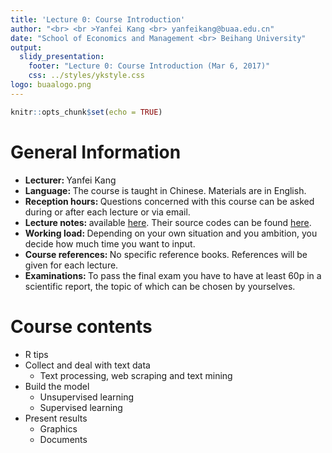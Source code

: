 ```yaml
---
title: 'Lecture 0: Course Introduction'
author: "<br> <br >Yanfei Kang <br> yanfeikang@buaa.edu.cn"
date: "School of Economics and Management <br> Beihang University"
output:
  slidy_presentation:
    footer: "Lecture 0: Course Introduction (Mar 6, 2017)"
    css: ../styles/ykstyle.css
logo: buaalogo.png
---
```


```r
knitr::opts_chunk$set(echo = TRUE)
```

# General Information

- **Lecturer: ** Yanfei Kang 
- **Language: **The course is taught in Chinese. Materials are in
English.
- **Reception hours: **Questions concerned with this course can be asked during or after each lecture or via email.
- **Lecture notes: ** available [here](). Their source codes can be found [here](https://github.com/ykang/Data-Processing-and-Statistical-Analysis).
- **Working load: **Depending on your own situation and you ambition, you decide how much time you want to input. 
- **Course references: ** No specific reference books. References will be given for each lecture.
- **Examinations: **To pass the final exam you have to have at least 60p in a scientific report, the topic of which can be chosen by yourselves.




# Course contents

- R tips
- Collect and deal with text data
    + Text processing, web scraping and text mining
- Build the model
    + Unsupervised learning
    + Supervised learning
- Present results 
    + Graphics
    + Documents



